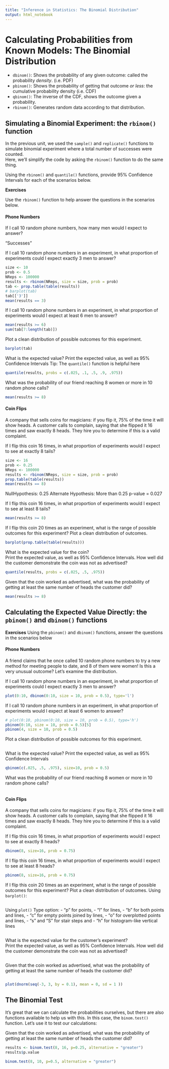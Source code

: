 ```yaml
---
title: "Inference in Statistics: The Binomial Distribution"
output: html_notebook
---
```



# Calculating Probabilities from Known Models: The Binomial Distribution


  - `dbinom()`: Shows the probability of any given outcome: called the probability *density*. (i.e. PDF)
  - `pbinom()`: Shows the probability of getting that outcome *or less*: the cumulative probability density (i.e. CDF)
  - `qbinom()`: The inverse of the CDF, shows the outcome given a probability.
  - `rbinom()`: Generates random data according to that distribution.


## Simulating a Binomial Experiment: the `rbinom()` function

In the previous unit, we used the `sample()` and `replicate()` functions to 
simulate binomial experiment where a total number of successes were counted.  
Here, we'll simplify the code by asking the `rbinom()` function to do the same
thing.  

Using the `rbinom()` and `quantile()` functions, provide 95% Confidence Intervals 
for each of the scenarios below.


**Exercises**

Use the `rbinom()` function to help answer the questions in the scenarios below.



#### Phone Numbers

If I call 10 random phone numbers, how many men would I expect to answer?

"Successes"



If I call 10 random phone numbers in an experiment, in what proportion of experiments 
could I expect exactly 3 men to answer?
```r

size <- 10
prob <- 0.5
NReps <- 100000
results <- rbinom(NReps, size = size, prob = prob)
tab <- prop.table(table(results))
# barplot(tab)
tab[['3']]
mean(results == 3)

```

If I call 10 random phone numbers in an experiment, in what proportion of experiments
would I expect at least 6 men to answer?
```r
mean(results >= 6)
sum(tab[7:length(tab)])
```



Plot a clean distribution of possible outcomes for this experiment.
```r
barplot(tab)
```


What is the expected value?  Print the expected value, as well as 95% Confidence Intervals
Tip: The `quantile()` function is helpful here
```r
quantile(results, probs = c(.025, .1, .5, .9, .975))
```


What was the probability of our friend reaching 8 women or more in 10 random phone calls?
```r
mean(results >= 8)
```



#### Coin Flips


A company that sells coins for magicians: if you flip it, 
75% of the time it will show heads.  A customer calls to complain, saying that
she flipped it 16 times and saw exactly 8 heads.  They hire you to determine
if this is a valid complaint.


If I flip this coin 16 times, in what proportion of experiments would I expect to see at exactly 8 tails?
```r
size <- 16
prob <- 0.25
NReps <- 100000
results <- rbinom(NReps, size = size, prob = prob)
prop.table(table(results))
mean(results == 8)
```

NullHypothesis: 0.25
Alternate Hypothesis: More than 0.25
p-value = 0.027

If I flip this coin 16 times, in what proportion of experiments would I expect to see at least 8 tails?
```r
mean(results >= 8)
```



If I flip this coin 20 times as an experiment, what is the range of possible outcomes for this experiment?
Plot a clean distribution of outcomes.
```r
barplot(prop.table(table(results)))
```


What is the expected value for the coin?  
Print the expected value, as well as 95% Confidence Intervals.
How well did the customer demonstrate the coin was not as advertised? 
```r
quantile(results, probs = c(.025, .5, .975))
```


Given that the coin worked as advertised, what was the probability of getting 
at least the same number of heads the customer did?
```r
mean(results >= 8)
```



## Calculating the Expected Value Directly: the `pbinom()` and `dbinom()` functions




**Exercises**
Using the `pbinom()` and `dbinom()` functions, answer the questions in the scenarios
below




#### Phone Numbers

A friend claims that he once called 10 random phone numbers to try a new method
for meeting people to date, and 8 of them were women!  Is this a very unusual
outcome?  Let's examine the distribution.


If I call 10 random phone numbers in an experiment, in what proportion of experiments 
could I expect exactly 3 men to answer?
```r
plot(0:10, dbinom(0:10, size = 10, prob = 0.5), type='l')
```

If I call 10 random phone numbers in an experiment, in what proportion of experiments
would I expect at least 6 women to answer?
```r
# plot(0:10, pbinom(0:10, size = 10, prob = 0.5), type='h')
pbinom(0:10, size = 10, prob = 0.5)[5]
pbinom(4, size = 10, prob = 0.5)
```



Plot a clean distribution of possible outcomes for this experiment.
```r

```


What is the expected value?  Print the expected value, as well as 95% Confidence Intervals
```r
qbinom(c(.025, .5, .975), size=10, prob = 0.5)
```


What was the probability of our friend reaching 8 women or more in 10 random phone calls?
```r

```


#### Coin Flips


A company that sells coins for magicians: if you flip it, 
75% of the time it will show heads.  A customer calls to complain, saying that
she flipped it 16 times and saw exactly 8 heads.  They hire you to determine
if this is a valid complaint.


If I flip this coin 16 times, in what proportion of experiments would I expect to see at exactly 8 heads?
```r
dbinom(8, size=16, prob = 0.75)
```


If I flip this coin 16 times, in what proportion of experiments would I expect to see at least 8 heads?
```r
pbinom(8, size=16, prob = 0.75)
```



If I flip this coin 20 times as an experiment, what is the range of possible outcomes for this experiment?
Plot a clean distribution of outcomes.
Using `barplot()`:
```r

```


Using `plot()`
Type option: 
 - "p" for points, 
 - "l" for lines, 
 - "b" for both points and lines, 
 - "c" for empty points joined by lines, 
 - "o" for overplotted points and lines, 
 - "s" and "S" for stair steps and 
 - "h" for histogram-like vertical lines
```r

```


What is the expected value for the customer's experiment?  
Print the expected value, as well as 95% Confidence Intervals.
How well did the customer demonstrate the coin was not as advertised? 
```r

```


Given that the coin worked as advertised, what was the probability of getting 
at least the same number of heads the customer did?
```r

```



```r
plot(dnorm(seq(-3, 3, by = 0.1), mean = 0, sd = 1 ))
```



## The Binomial Test

It's great that we can calculate the probabilities ourselves, but there are 
also functions available to help us with this.  In this case, the 
`binom.test()` function.  Let's use it to test our calculations:



Given that the coin worked as advertised, what was the probability of getting 
at least the same number of heads the customer did?
```r
results <- binom.test(8, 16, p=0.25, alternative = "greater")
results$p.value
```





```r
binom.test(8, 10, p=0.5, alternative = "greater")
```

